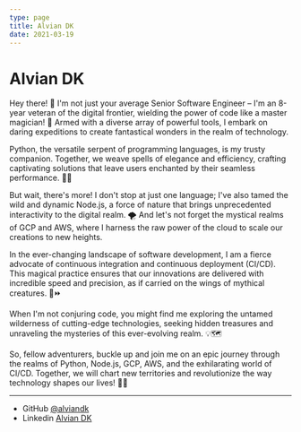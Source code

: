 ```yaml
---
type: page
title: Alvian DK
date: 2021-03-19
---
```


# Alvian DK

Hey there! 🚀 I'm not just your average Senior Software Engineer – I'm an 8-year veteran of the digital frontier, wielding the power of code like a master magician! 🎉 Armed with a diverse array of powerful tools, I embark on daring expeditions to create fantastical wonders in the realm of technology.

Python, the versatile serpent of programming languages, is my trusty companion. Together, we weave spells of elegance and efficiency, crafting captivating solutions that leave users enchanted by their seamless performance. 🐍✨

But wait, there's more! I don't stop at just one language; I've also tamed the wild and dynamic Node.js, a force of nature that brings unprecedented interactivity to the digital realm. 🌪️ And let's not forget the mystical realms of GCP and AWS, where I harness the raw power of the cloud to scale our creations to new heights.

In the ever-changing landscape of software development, I am a fierce advocate of continuous integration and continuous deployment (CI/CD). This magical practice ensures that our innovations are delivered with incredible speed and precision, as if carried on the wings of mythical creatures. 🏹⏩

When I'm not conjuring code, you might find me exploring the untamed wilderness of cutting-edge technologies, seeking hidden treasures and unraveling the mysteries of this ever-evolving realm. 💡🗺️

So, fellow adventurers, buckle up and join me on an epic journey through the realms of Python, Node.js, GCP, AWS, and the exhilarating world of CI/CD. Together, we will chart new territories and revolutionize the way technology shapes our lives! 🌌🔥

---

- GitHub [@alviandk](https://github.com/alviandk)
- Linkedin [Alvian DK](https://www.linkedin.com/in/alvian-dk-5a81583b/)

